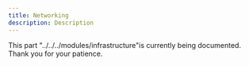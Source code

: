 ```yaml
---
title: Networking
description: Description
---
```


This part "../../../modules/infrastructure"is currently being documented. Thank you for your patience.
